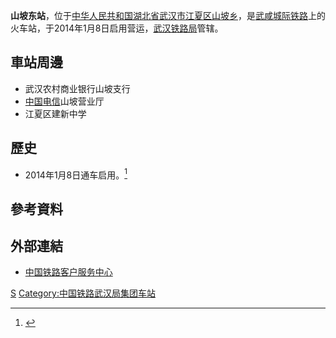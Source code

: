 {{Infobox China railway station 
|车站名称 =山坡东站
|图片 = 
|图片介绍 = 
|车站代码= 
|车站名称拼音 =Shanpodong
|英文名称=Shanpodong Railway Station
|电报码 = SBN
|拼音码 = SPD
|车站位置 = [[湖北省|湖北省]][[武汉市|武汉市]][[江夏区|江夏区]][[山坡乡|山坡乡]]
|归属 = [[武汉铁路局|武汉铁路局]]
|线路 = [[武咸城际铁路|武咸城际铁路]]
|车站等级 = 
|月台数目 = 2
|股道数目 = 2
|坐标 = {{coord|30|5|18.51|N|114|21|15.56|E|display=inline,title}}
}}
'''山坡东站'''，位于[[中华人民共和国|中华人民共和国]][[湖北省|湖北省]][[武汉市|武汉市]][[江夏区|江夏区]][[山坡乡|山坡乡]]，是[[武咸城际铁路|武咸城际铁路]]上的火车站，于2014年1月8日启用营运，[[武汉铁路局|武汉铁路局]]管辖。

==車站周邊==
* 武汉农村商业银行山坡支行
* [[中国电信|中国电信]]山坡营业厅
* 江夏区建新中学

==歷史==
* 2014年1月8日通车启用。<ref>{{cite news|url = http://news.sina.com.cn/o/2014-01-07/025929173483.shtml|title = 武咸城铁沿线车站明日全部开通|work = [[新浪网|新浪网]]|date = 2014-01-07|accessdate = 2016-11-03|archive-date = 2016-11-03|archive-url = https://web.archive.org/web/20161103235410/http://news.sina.com.cn/o/2014-01-07/025929173483.shtml|dead-url = no}}</ref>

==參考資料==
{{reflist}}

==外部連結==
* [http://www.12306.cn/mormhweb 中国铁路客户服务中心] {{Wayback|url=http://www.12306.cn/mormhweb |date=20161103232133 }}

{{China-rail-stub}}
{{武咸城际铁路}}
[[Category:武汉市铁路车站|S]]
[[Category:中国铁路武汉局集团车站|Category:中国铁路武汉局集团车站]]